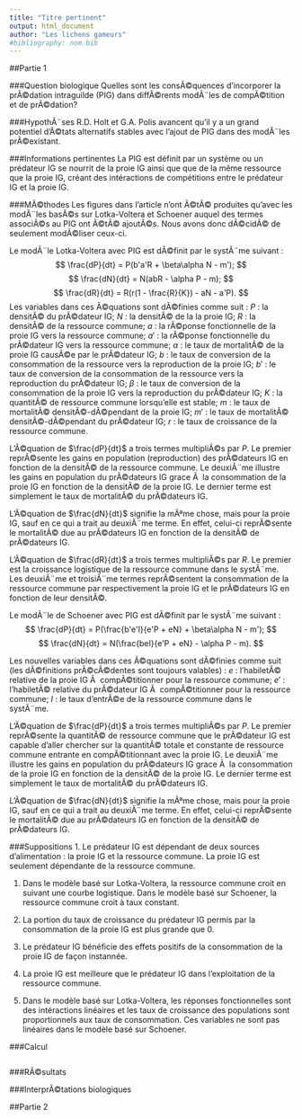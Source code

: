 ```yaml
---
title: "Titre pertinent"
output: html_document
author: "Les lichens gameurs"
#bibliography: nom.bib
---
```


##Partie 1

###Question biologique
Quelles sont les consÃ©quences d'incorporer la prÃ©dation intraguilde (PIG) dans diffÃ©rents modÃ¨les de compÃ©tition et de prÃ©dation?


###HypothÃ¨ses
R.D. Holt et G.A. Polis avancent qu'il y a un grand potentiel d'Ã©tats alternatifs stables avec l'ajout de PIG dans des modÃ¨les prÃ©existant.


###Informations pertinentes
La PIG est définit par un système ou un prédateur IG se nourrit de la proie IG ainsi que que de la même ressource que la proie IG, créant des intéractions de compétitions entre le prédateur IG et la proie IG. 


###MÃ©thodes
Les figures dans l'article n'ont Ã©tÃ© produites qu'avec les modÃ¨les basÃ©s sur Lotka-Voltera et Schoener auquel des termes associÃ©s au PIG ont Ã©tÃ© ajoutÃ©s. Nous avons donc dÃ©cidÃ© de seulement modÃ©liser ceux-ci.

Le modÃ¨le Lotka-Voltera avec PIG est dÃ©finit par le systÃ¨me suivant :
$$
\frac{dP}{dt} = P(b'a'R + \beta\alpha N - m');
$$ 
$$
\frac{dN}{dt} = N(abR - \alpha P - m);
$$ 
$$
\frac{dR}{dt} = R(r(1 - \frac{R}{K}) - aN - a'P).
$$ 
Les variables dans ces Ã©quations sont dÃ©finies comme suit :
$P$ : la densitÃ© du prÃ©dateur IG;
$N$ : la densitÃ© de la la proie IG;
$R$ : la densitÃ© de la ressource commune;
$a$ : la rÃ©ponse fonctionnelle de la proie IG vers la ressource commune;
$a'$ : la rÃ©ponse fonctionnelle du prÃ©dateur IG vers la ressource commune;
$\alpha$ : le taux de mortalitÃ© de la proie IG causÃ©e par le prÃ©dateur IG;
$b$ : le taux de conversion de la consommation de la ressource vers la reproduction de la proie IG;
$b'$ : le taux de conversion de la consommation de la ressource vers la reproduction du prÃ©dateur IG;
$\beta$ : le taux de conversion de la consommation de la proie IG vers la reproduction du prÃ©dateur IG;
$K$ : la quantitÃ© de ressource commune lorsqu'elle est stable;
$m$ : le taux de mortalitÃ© densitÃ©-dÃ©pendant de la proie IG;
$m'$ : le taux de mortalitÃ© densitÃ©-dÃ©pendant du prÃ©dateur IG;
$r$ : le taux de croissance de la ressource commune.

L'Ã©quation de $\frac{dP}{dt}$ a trois termes multipliÃ©s par $P$. Le premier reprÃ©sente les gains en population (reproduction) des prÃ©dateurs IG en fonction de la densitÃ© de la ressource commune. Le deuxiÃ¨me illustre les gains en population du prÃ©dateurs IG grace Ã  la consommation de la proie IG en fonction de la densitÃ© de la proie IG. Le dernier terme est simplement le taux de mortalitÃ© du prÃ©dateurs IG.

L'Ã©quation de $\frac{dN}{dt}$ signifie la mÃªme chose, mais pour la proie IG, sauf en ce qui a trait au deuxiÃ¨me terme. En effet, celui-ci reprÃ©sente le mortalitÃ© due au prÃ©dateurs IG en fonction de la densitÃ© de prÃ©dateurs IG.

L'Ã©quation de $\frac{dR}{dt}$ a trois termes multipliÃ©s par $R$. Le premier est la croissance logistique de la ressource commune dans le systÃ¨me. Les deuxiÃ¨me et troisiÃ¨me termes reprÃ©sentent la consommation de la ressource commune par respectivement la proie IG et le prÃ©dateurs IG en fonction de leur densitÃ©.


Le modÃ¨le de Schoener avec PIG est dÃ©finit par le systÃ¨me suivant :
$$
\frac{dP}{dt} = P(\frac{b'e'I}{e'P + eN} + \beta\alpha N - m');
$$ 
$$
\frac{dN}{dt} = N(\frac{beI}{e'P + eN} - \alpha P - m).
$$ 

Les nouvelles variables dans ces Ã©quations sont dÃ©finies comme suit (les dÃ©finitions prÃ©cÃ©dentes sont toujours valables) :
$e$ : l'habiletÃ© relative de la proie IG Ã  compÃ©titionner pour la ressource commune;
$e'$ : l'habiletÃ© relative du prÃ©dateur IG Ã  compÃ©titionner pour la ressource commune;
$I$ : le taux d'entrÃ©e de la ressource commune dans le systÃ¨me.

L'Ã©quation de $\frac{dP}{dt}$ a trois termes multipliÃ©s par $P$. Le premier reprÃ©sente la quantitÃ© de ressource commune que le prÃ©dateur IG est capable d'aller chercher sur la quantitÃ© totale et constante de ressource commune entrante en compÃ©titionnant avec la proie IG. Le deuxiÃ¨me illustre les gains en population du prÃ©dateurs IG grace Ã  la consommation de la proie IG en fonction de la densitÃ© de la proie IG. Le dernier terme est simplement le taux de mortalitÃ© du prÃ©dateurs IG.

L'Ã©quation de $\frac{dN}{dt}$ signifie la mÃªme chose, mais pour la proie IG, sauf en ce qui a trait au deuxiÃ¨me terme. En effet, celui-ci reprÃ©sente le mortalitÃ© due au prÃ©dateurs IG en fonction de la densitÃ© de prÃ©dateurs IG.


###Suppositions
1. Le prédateur IG est dépendant de deux sources d'alimentation : la proie IG et la ressource commune. La proie IG est seulement dépendante de la ressource commune.

1. Dans le modèle basé sur Lotka-Voltera, la ressource commune croit en suivant une courbe logistique. Dans le modèle basé sur Schoener, la ressource commune croit à taux constant.

1. La portion du taux de croissance du prédateur IG permis par la consommation de la proie IG est plus grande que 0. 

1. Le prédateur IG bénéficie des effets positifs de la consommation de la proie IG de façon instannée. 

1. La proie IG est meilleure que le prédateur IG dans l'exploitation de la ressource commune.

1. Dans le modèle basé sur Lotka-Voltera, les réponses fonctionnelles sont des intéractions linéaires et les taux de croissance des populations sont proportionnels aux taux de consommation. Ces variables ne sont pas linéaires dans le modèle basé sur Schoener.


###Calcul
```r


```

###RÃ©sultats

###InterprÃ©tations biologiques


##Partie 2